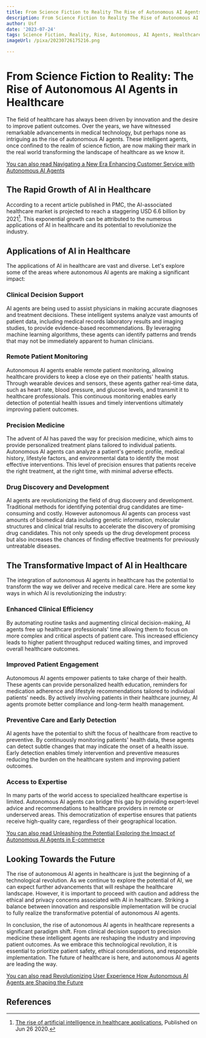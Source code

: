 ```yaml
---
title: From Science Fiction to Reality The Rise of Autonomous AI Agents in Healthcare
description: From Science Fiction to Reality The Rise of Autonomous AI Agents in Healthcare
author: Usf
date: '2023-07-24'
tags: Science Fiction, Reality, Rise, Autonomous, AI Agents, Healthcare
imageUrl: /pixa/20230726175216.png

---
```

# From Science Fiction to Reality: The Rise of Autonomous AI Agents in Healthcare

The field of healthcare has always been driven  by innovation and the  desire to improve patient outcomes. Over the years, we have witnessed remarkable advancements in medical technology, but perhaps none as intriguing as the rise of autonomous AI agents. These intelligent agents, once confined to the realm of science fiction, are now making their mark in the real world transforming  the landscape of healthcare as we know it.

[You  can also read Navigating a New Era  Enhancing Customer Service with Autonomous AI Agents](Navigating%20a%20New%20Era%20Enhancing%20Customer%20Service%20with%20Autonomous%20AI%20Agents)


## The Rapid Growth of  AI in Healthcare
According to a  recent article published in PMC, the AI-associated healthcare market is projected to reach a staggering USD  6.6 billion by 2021[^1^]. This exponential growth can be attributed to the numerous applications of AI in healthcare and its potential to revolutionize the  industry.

##  Applications  of AI in Healthcare
The applications of AI in  healthcare are vast and diverse. Let's explore some of the areas where autonomous  AI agents are making a significant impact:

### Clinical Decision Support
AI  agents are being used to assist physicians in making  accurate diagnoses and treatment decisions. These intelligent systems  analyze vast amounts of patient data, including medical records laboratory results  and  imaging  studies, to provide evidence-based recommendations. By leveraging machine learning algorithms, these  agents can  identify patterns and  trends that may not be immediately apparent to human clinicians.

### Remote Patient Monitoring
Autonomous AI agents enable remote patient monitoring, allowing healthcare providers to keep a close eye on their patients' health status.  Through  wearable devices and sensors, these  agents gather real-time data, such as  heart rate, blood pressure, and glucose levels, and transmit it to healthcare professionals. This continuous monitoring enables early detection of potential health issues and timely interventions ultimately improving patient outcomes.

### Precision Medicine
The advent of AI  has paved the way for precision medicine, which aims to provide personalized treatment plans tailored to individual patients. Autonomous AI agents  can analyze a patient's genetic profile, medical history,  lifestyle  factors, and environmental data to identify the  most effective interventions. This level of  precision ensures  that patients receive the right treatment, at the right time, with minimal adverse effects.

### Drug Discovery and Development
AI agents are revolutionizing  the field of drug discovery  and development. Traditional  methods for identifying potential drug  candidates are time-consuming and costly.  However autonomous AI agents can process vast amounts of biomedical data including genetic  information, molecular structures and clinical trial results to accelerate the discovery of promising drug candidates. This not only speeds up the drug development process but also increases the chances  of finding effective treatments for previously untreatable diseases.

## The Transformative Impact of AI in Healthcare
The integration of  autonomous AI agents in healthcare has the potential to transform the way we deliver and receive medical care.  Here are some  key ways in which AI is revolutionizing the industry:

### Enhanced Clinical Efficiency
By automating routine tasks and augmenting clinical decision-making, AI agents  free up healthcare professionals' time allowing them  to focus on more complex and critical aspects of patient care. This increased  efficiency leads to higher patient throughput reduced waiting times,  and improved overall healthcare outcomes.

### Improved Patient Engagement
Autonomous AI agents empower patients to take charge of their health. These agents can provide personalized health education, reminders for medication adherence and  lifestyle recommendations tailored to individual patients' needs. By actively involving patients in their healthcare journey, AI agents promote better compliance and  long-term health management.

### Preventive Care  and Early Detection
AI agents have the potential to  shift the focus of healthcare from  reactive to preventive. By continuously  monitoring patients' health data, these agents can detect subtle changes that may  indicate the onset of a health issue. Early detection enables timely  intervention and preventive measures reducing the burden on the healthcare system and improving patient outcomes.

### Access to Expertise
In many parts of the world access to specialized healthcare expertise is limited. Autonomous AI agents can bridge this gap by  providing  expert-level  advice and  recommendations  to healthcare providers in remote or  underserved areas. This democratization of expertise ensures that patients receive high-quality care, regardless of their geographical location.

[You can also read Unleashing the Potential Exploring the Impact  of Autonomous AI Agents in E-commerce](Unleashing%20the%20Potential%20Exploring%20the%20Impact%20of%20Autonomous%20AI%20Agents%20in%20E-commerce)


## Looking Towards the Future
The  rise of autonomous AI agents in healthcare is just the beginning of a technological revolution. As we  continue to explore  the  potential of AI, we can expect further advancements that will reshape the healthcare landscape. However, it is important to proceed  with caution  and address the ethical and privacy concerns associated with AI in healthcare. Striking  a balance  between innovation and responsible implementation will  be crucial to fully realize the transformative potential of autonomous AI agents.

In conclusion, the rise  of autonomous AI agents in healthcare represents a significant  paradigm shift. From  clinical decision support to precision medicine these intelligent  agents  are reshaping the industry and  improving patient outcomes. As  we embrace this technological revolution, it is essential to prioritize patient safety,  ethical considerations, and responsible implementation. The future of healthcare is  here, and autonomous  AI agents  are  leading  the way.

[You can also read Revolutionizing User Experience How Autonomous  AI Agents  are Shaping  the Future](Revolutionizing%20User%20Experience%20How%20Autonomous%20AI%20Agents%20are%20Shaping%20the%20Future)


## References
[^1^]: [The rise of artificial intelligence in healthcare  applications](https://www.ncbi.nlm.nih.gov/pmc/articles/PMC7325854/), Published on Jun 26 2020.
[^2^]:  [No longer science fiction AI  and robotics are transforming healthcare](https://www.pwc.com/gx/en/industries/healthcare/publications/ai-robotics-new-health/transforming-healthcare.html).
[^3^]: [Breaking new ground in healthcare with the next evolution of AI](https://blogs.microsoft.com/blog/2023/03/20/breaking-new-ground-in-healthcare-with-the-next-evolution-of-ai/), Published on Mar 20 2023.
[^4^]: [The  Age of AI has begun](https://www.gatesnotes.com/The-Age-of-AI-Has-Begun), Published on Mar 21, 2023.
[^5^]: [Improvements ahead:  How humans and AI might evolve together in the next decade](https://www.pewresearch.org/internet/2018/12/10/improvements-ahead-how-humans-and-ai-might-evolve-together-in-the-next-decade/) Published on Dec 10 2018.